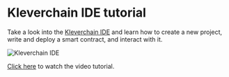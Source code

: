 # Kleverchain IDE tutorial

Take a look into the [Kleverchain IDE](https://marketplace.visualstudio.com/items?itemName=Klever-org.vscode-kvm-ide) and learn how to create a new project, write and deploy a smart contract, and interact with it.

![Kleverchain IDE](/tutorials-images/kleverchain-ide.png)

[Click here](https://www.youtube.com/watch?v=QBPAhv8-RVM) to watch the video tutorial.
